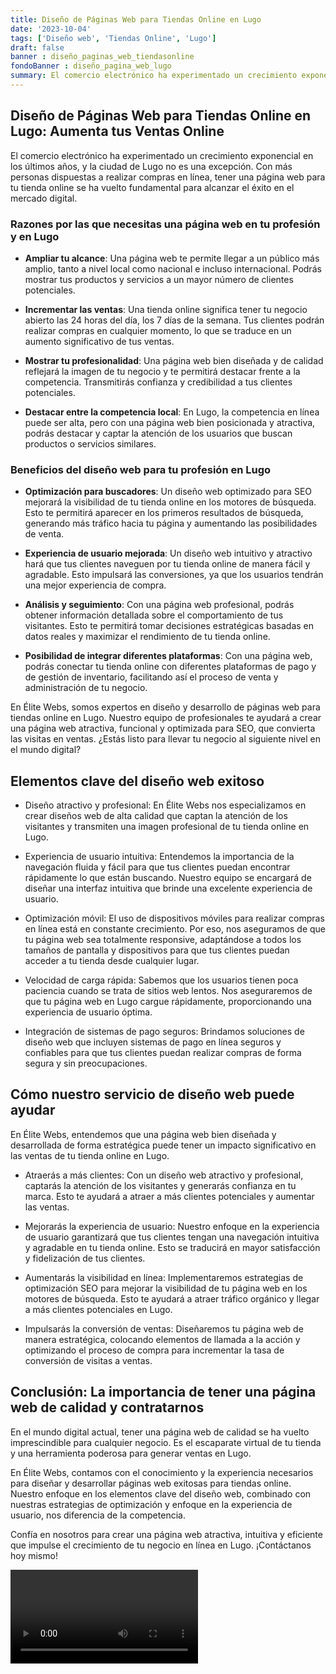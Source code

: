 ```yaml
---
title: Diseño de Páginas Web para Tiendas Online en Lugo
date: '2023-10-04'
tags: ['Diseño web', 'Tiendas Online', 'Lugo']
draft: false
banner : diseño_paginas_web_tiendasonline
fondoBanner : diseño_pagina_web_lugo
summary: El comercio electrónico ha experimentado un crecimiento exponencial en los últimos años, y la ciudad de Lugo no es una excepción. Con más personas dispuestas a realizar compras en línea, tener una página web para tu tienda online se ha vuelto fundamental para alcanzar el éxito en el mercado digital.
---
```


## Diseño de Páginas Web para Tiendas Online en Lugo: Aumenta tus Ventas Online

El comercio electrónico ha experimentado un crecimiento exponencial en los últimos años, y la ciudad de Lugo no es una excepción. Con más personas dispuestas a realizar compras en línea, tener una página web para tu tienda online se ha vuelto fundamental para alcanzar el éxito en el mercado digital.

### Razones por las que necesitas una página web en tu profesión y en Lugo

- **Ampliar tu alcance**: Una página web te permite llegar a un público más amplio, tanto a nivel local como nacional e incluso internacional. Podrás mostrar tus productos y servicios a un mayor número de clientes potenciales.

- **Incrementar las ventas**: Una tienda online significa tener tu negocio abierto las 24 horas del día, los 7 días de la semana. Tus clientes podrán realizar compras en cualquier momento, lo que se traduce en un aumento significativo de tus ventas.

- **Mostrar tu profesionalidad**: Una página web bien diseñada y de calidad reflejará la imagen de tu negocio y te permitirá destacar frente a la competencia. Transmitirás confianza y credibilidad a tus clientes potenciales.

- **Destacar entre la competencia local**: En Lugo, la competencia en línea puede ser alta, pero con una página web bien posicionada y atractiva, podrás destacar y captar la atención de los usuarios que buscan productos o servicios similares.

### Beneficios del diseño web para tu profesión en Lugo

- **Optimización para buscadores**: Un diseño web optimizado para SEO mejorará la visibilidad de tu tienda online en los motores de búsqueda. Esto te permitirá aparecer en los primeros resultados de búsqueda, generando más tráfico hacia tu página y aumentando las posibilidades de venta.

- **Experiencia de usuario mejorada**: Un diseño web intuitivo y atractivo hará que tus clientes naveguen por tu tienda online de manera fácil y agradable. Esto impulsará las conversiones, ya que los usuarios tendrán una mejor experiencia de compra.

- **Análisis y seguimiento**: Con una página web profesional, podrás obtener información detallada sobre el comportamiento de tus visitantes. Esto te permitirá tomar decisiones estratégicas basadas en datos reales y maximizar el rendimiento de tu tienda online.

- **Posibilidad de integrar diferentes plataformas**: Con una página web, podrás conectar tu tienda online con diferentes plataformas de pago y de gestión de inventario, facilitando así el proceso de venta y administración de tu negocio.

En Élite Webs, somos expertos en diseño y desarrollo de páginas web para tiendas online en Lugo. Nuestro equipo de profesionales te ayudará a crear una página web atractiva, funcional y optimizada para SEO, que convierta las visitas en ventas. ¿Estás listo para llevar tu negocio al siguiente nivel en el mundo digital?

<GifSeo />

<Cta />

## Elementos clave del diseño web exitoso

- Diseño atractivo y profesional: En Élite Webs nos especializamos en crear diseños web de alta calidad que captan la atención de los visitantes y transmiten una imagen profesional de tu tienda online en Lugo.

- Experiencia de usuario intuitiva: Entendemos la importancia de la navegación fluida y fácil para que tus clientes puedan encontrar rápidamente lo que están buscando. Nuestro equipo se encargará de diseñar una interfaz intuitiva que brinde una excelente experiencia de usuario.

- Optimización móvil: El uso de dispositivos móviles para realizar compras en línea está en constante crecimiento. Por eso, nos aseguramos de que tu página web sea totalmente responsive, adaptándose a todos los tamaños de pantalla y dispositivos para que tus clientes puedan acceder a tu tienda desde cualquier lugar.

- Velocidad de carga rápida: Sabemos que los usuarios tienen poca paciencia cuando se trata de sitios web lentos. Nos aseguraremos de que tu página web en Lugo cargue rápidamente, proporcionando una experiencia de usuario óptima.

- Integración de sistemas de pago seguros: Brindamos soluciones de diseño web que incluyen sistemas de pago en línea seguros y confiables para que tus clientes puedan realizar compras de forma segura y sin preocupaciones.

## Cómo nuestro servicio de diseño web puede ayudar

En Élite Webs, entendemos que una página web bien diseñada y desarrollada de forma estratégica puede tener un impacto significativo en las ventas de tu tienda online en Lugo.

- Atraerás a más clientes: Con un diseño web atractivo y profesional, captarás la atención de los visitantes y generarás confianza en tu marca. Esto te ayudará a atraer a más clientes potenciales y aumentar las ventas.

- Mejorarás la experiencia de usuario: Nuestro enfoque en la experiencia de usuario garantizará que tus clientes tengan una navegación intuitiva y agradable en tu tienda online. Esto se traducirá en mayor satisfacción y fidelización de tus clientes.

- Aumentarás la visibilidad en línea: Implementaremos estrategias de optimización SEO para mejorar la visibilidad de tu página web en los motores de búsqueda. Esto te ayudará a atraer tráfico orgánico y llegar a más clientes potenciales en Lugo.

- Impulsarás la conversión de ventas: Diseñaremos tu página web de manera estratégica, colocando elementos de llamada a la acción y optimizando el proceso de compra para incrementar la tasa de conversión de visitas a ventas.

## Conclusión: La importancia de tener una página web de calidad y contratarnos

En el mundo digital actual, tener una página web de calidad se ha vuelto imprescindible para cualquier negocio. Es el escaparate virtual de tu tienda y una herramienta poderosa para generar ventas en Lugo.

En Élite Webs, contamos con el conocimiento y la experiencia necesarios para diseñar y desarrollar páginas web exitosas para tiendas online. Nuestro enfoque en los elementos clave del diseño web, combinado con nuestras estrategias de optimización y enfoque en la experiencia de usuario, nos diferencia de la competencia.

Confía en nosotros para crear una página web atractiva, intuitiva y eficiente que impulse el crecimiento de tu negocio en línea en Lugo. ¡Contáctanos hoy mismo!

<Video />

<CtaBot job='Tiendas Online' city='Lugo'/>

<Gmaps query='Lugo+españa+maps' />